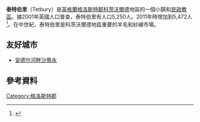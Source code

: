 {{infobox UK place
|country = 英格蘭
|official_name= Tetbury
|latitude= 51.636
|longitude= -2.158
|static_image=[[File:Market_Place,_Tetbury_-_geograph.org.uk_-_862732.jpg|240px]]
| population = 5,472
| population_ref = （[[2011年英國人口普查|2011年普查]]）
|civil_parish= Tetbury
|shire_district= [[科茨沃爾德區|科茨沃爾德]]
|shire_county= [[格洛斯特郡|格洛斯特郡]]
|region= 西南英格蘭
|constituency_westminster= [[科茨沃爾德_(英國國會選區)|科茨沃爾德]]
| post_town=            TETBURY
| postcode_area=        GL 
| postcode_district=    GL8
|dial_code= 01666
|os_grid_reference= ST890930
}}
'''泰特伯里'''（Tetbury）是[[英格蘭|英格蘭]][[格洛斯特郡|格洛斯特郡]][[科茨沃爾德|科茨沃爾德]]地區的一個小鎮和[[民政教區|民政教區]]。據2001年英國人口普查，泰特伯里有人口5,250人。2011年時增加到5,472人<ref>{{cite web|url=https://neighbourhood.statistics.gov.uk/dissemination/LeadKeyFigures.do?a=7&b=11129503&c=tetbury&d=16&e=62&g=6427106&i=1001x1003x1032x1004&m=0&r=1&s=1427295335545&enc=1|title=Parish & Ward populations 2011.Retrieved 25 March 2015|accessdate=2016-03-11|archive-date=2015-04-02|archive-url=https://web.archive.org/web/20150402173238/https://neighbourhood.statistics.gov.uk/dissemination/LeadKeyFigures.do?a=7&b=11129503&c=tetbury&d=16&e=62&g=6427106&i=1001x1003x1032x1004&m=0&r=1&s=1427295335545&enc=1|dead-url=no}}</ref>。在中世紀，泰特伯里是科茨沃爾德地區重要的羊毛和紗線市場。

==友好城市==
* {{FRA}} [[安德尔河畔沙蒂永|安德尔河畔沙蒂永]]
==參考資料==
{{reflist}}
{{Commonscat|Tetbury|泰特伯里}}
[[Category:格洛斯特郡|Category:格洛斯特郡]]